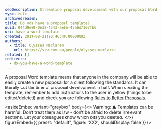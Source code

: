```yaml
---
seoDescription: Streamline proposal development with our proposal Word template, perfect for creating standardized proposals quickly and efficiently.
type: rule
archivedreason:
title: Do you have a proposal template?
guid: 044d9e69-0e38-4243-aebb-45a6d7107fb6
uri: have-a-word-template
created: 2019-08-21T20:46:40.0000000Z
authors:
  - title: Ulysses Maclaren
    url: https://ssw.com.au/people/ulysses-maclaren
related: []
redirects:
  - do-you-have-a-word-template
---
```


A proposal Word template means that anyone in the company will be able to easily create a new proposal for a client following the standards. It can literally cut the time of proposal development in half.
When creating the template, remember to add instructions to the user in yellow (things to be edited/deleted) and check you are following [Rules to Better Proposals](/rules-to-better-proposals).

<asideEmbed
  variant="greybox"
  body={<>
    Warning: ⚠️ Templates can be harmful. Don’t treat them as law - don't be afraid to delete irrelevant sections. Let your colleagues know which bits you deleted.
  </>}
  figureEmbed={{
    preset: "default",
    figure: 'XXX',
    shouldDisplay: false
  }}
/>